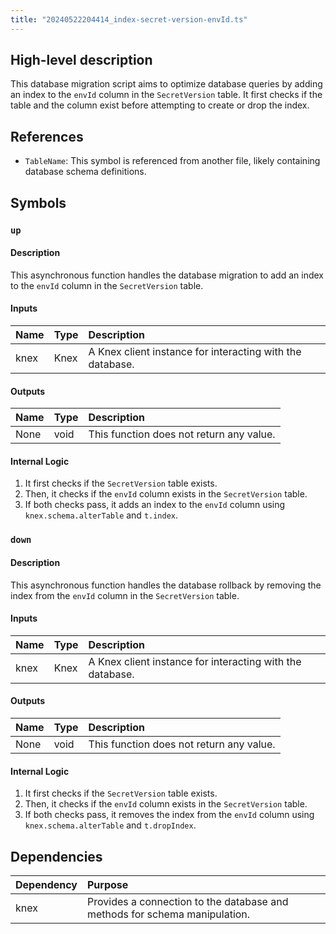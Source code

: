 ```yaml
---
title: "20240522204414_index-secret-version-envId.ts"
---
```


## High-level description
This database migration script aims to optimize database queries by adding an index to the `envId` column in the `SecretVersion` table. It first checks if the table and the column exist before attempting to create or drop the index.

## References
- `TableName`: This symbol is referenced from another file, likely containing database schema definitions.

## Symbols
### `up`
#### Description
This asynchronous function handles the database migration to add an index to the `envId` column in the `SecretVersion` table.

#### Inputs
| Name | Type | Description |
|:-----|:-----|:------------|
| knex | Knex | A Knex client instance for interacting with the database. |

#### Outputs
| Name | Type | Description |
|:-----|:-----|:------------|
| None | void | This function does not return any value. |

#### Internal Logic
1. It first checks if the `SecretVersion` table exists.
2. Then, it checks if the `envId` column exists in the `SecretVersion` table.
3. If both checks pass, it adds an index to the `envId` column using `knex.schema.alterTable` and `t.index`.

### `down`
#### Description
This asynchronous function handles the database rollback by removing the index from the `envId` column in the `SecretVersion` table.

#### Inputs
| Name | Type | Description |
|:-----|:-----|:------------|
| knex | Knex | A Knex client instance for interacting with the database. |

#### Outputs
| Name | Type | Description |
|:-----|:-----|:------------|
| None | void | This function does not return any value. |

#### Internal Logic
1. It first checks if the `SecretVersion` table exists.
2. Then, it checks if the `envId` column exists in the `SecretVersion` table.
3. If both checks pass, it removes the index from the `envId` column using `knex.schema.alterTable` and `t.dropIndex`.

## Dependencies
| Dependency | Purpose |
|:-----------|:--------|
| knex | Provides a connection to the database and methods for schema manipulation. |
